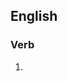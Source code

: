 ==English==

===Verb===
{{head|en|present participle}}

# {{present participle of|Mediterraneanize|lang=en|nocat=1}}